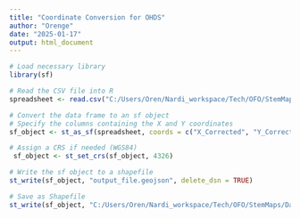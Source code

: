```yaml
---
title: "Coordinate Conversion for OHDS"
author: "Orenge"
date: "2025-01-17"
output: html_document
---
```


```r
# Load necessary library
library(sf)

# Read the CSV file into R
spreadsheet <- read.csv("C:/Users/Oren/Nardi_workspace/Tech/OFO/StemMaps/Data/805_Snow/Data/TrackingSheet/805_Snow.csv")

# Convert the data frame to an sf object
# Specify the columns containing the X and Y coordinates
sf_object <- st_as_sf(spreadsheet, coords = c("X_Corrected", "Y_Corrected"))

# Assign a CRS if needed (WGS84)
 sf_object <- st_set_crs(sf_object, 4326)

# Write the sf object to a shapefile
st_write(sf_object, "output_file.geojson", delete_dsn = TRUE)

# Save as Shapefile
st_write(sf_object, "C:/Users/Oren/Nardi_workspace/Tech/OFO/StemMaps/Data/805_Snow/Data/Projected_CSV/Snow805.shp", delete_dsn = TRUE)
```
